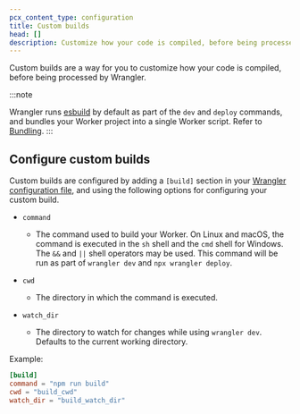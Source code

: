 ```yaml
---
pcx_content_type: configuration
title: Custom builds
head: []
description: Customize how your code is compiled, before being processed by Wrangler.
---
```



Custom builds are a way for you to customize how your code is compiled, before being processed by Wrangler.

:::note

Wrangler runs [esbuild](https://esbuild.github.io/) by default as part of the `dev` and `deploy` commands, and bundles your Worker project into a single Worker script. Refer to [Bundling](/workers/wrangler/bundling/).
:::

## Configure custom builds

Custom builds are configured by adding a `[build]` section in your [Wrangler configuration file](/workers/wrangler/configuration/), and using the following options for configuring your custom build.

- `command` <Type text="string" /> <MetaInfo text="optional" />

  - The command used to build your Worker. On Linux and macOS, the command is executed in the `sh` shell and the `cmd` shell for Windows. The `&&` and `||` shell operators may be used. This command will be run as part of `wrangler dev` and `npx wrangler deploy`.

- `cwd` <Type text="string" /> <MetaInfo text="optional" />

  - The directory in which the command is executed.

- `watch_dir` <Type text="string | string\[]" /> <MetaInfo text="optional" />

  - The directory to watch for changes while using `wrangler dev`. Defaults to the current working directory.

Example:

<WranglerConfig>

```toml title="wrangler.toml"
[build]
command = "npm run build"
cwd = "build_cwd"
watch_dir = "build_watch_dir"
```

</WranglerConfig>
